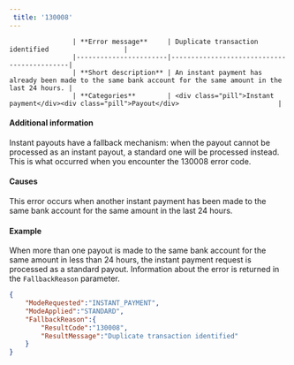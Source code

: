 ```yaml
---  
 title: '130008'  
---  
```



                    | **Error message**     | Duplicate transaction identified                   |
                    |-----------------------|--------------------------------------------|
                    | **Short description** | An instant payment has already been made to the same bank account for the same amount in the last 24 hours. |
                    | **Categories**        | <div class="pill">Instant payment</div><div class="pill">Payout</div>                         |
                  

#### Additional information  

Instant payouts have a fallback mechanism: when the payout cannot be processed as an instant payout, a standard one will be processed instead. This is what occurred when you encounter the 130008 error code.  

#### Causes  

This error occurs when another instant payment has been made to the same bank account for the same amount in the last 24 hours.  

#### Example  

When more than one payout is made to the same bank account for the same amount in less than 24 hours, the instant payment request is processed as a standard payout. Information about the error is returned in the `FallbackReason` parameter.  
```json API Response
{
    "ModeRequested":"INSTANT_PAYMENT",
    "ModeApplied":"STANDARD",
    "FallbackReason":{
        "ResultCode":"130008",
        "ResultMessage":"Duplicate transaction identified"
    }
}
```